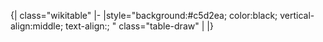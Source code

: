 <noinclude>{| class="wikitable"
|-
|</noinclude>style="background:#c5d2ea; color:black; vertical-align:middle; text-align:{{{align|center}}}; {{{style|}}}" class="table-draw" |{{{1|}}}<noinclude>
|}
{{documentation|Template:Table cell templates/doc}}
</noinclude>